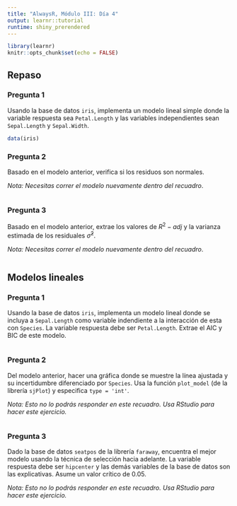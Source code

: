 ```yaml
---
title: "AlwaysR, Módulo III: Día 4"
output: learnr::tutorial
runtime: shiny_prerendered
---
```


```r
library(learnr)
knitr::opts_chunk$set(echo = FALSE)
```

## Repaso

### Pregunta 1 

Usando la base de datos `iris`, implementa un modelo lineal simple donde la variable respuesta sea `Petal.Length` y las variables independientes sean `Sepal.Length` y `Sepal.Width`.

```r
data(iris)

```

### Pregunta 2

Basado en el modelo anterior, verifica si los residuos son normales.

*Nota: Necesitas correr el modelo nuevamente dentro del recuadro*.

```r

```

### Pregunta 3

Basado en el modelo anterior, extrae los valores de $R^2-adj$ y la varianza estimada de los residuales $\hat{\sigma}^2$.

*Nota: Necesitas correr el modelo nuevamente dentro del recuadro*.

```r

```

## Modelos lineales

### Pregunta 1 

Usando la base de datos `iris`, implementa un modelo lineal donde se incluya a `Sepal.Length` como variable indendiente a la interacción de esta con `Species`. La variable respuesta debe ser `Petal.Length`. Extrae el AIC y BIC de este modelo.

```r

```

### Pregunta 2 

Del modelo anterior, hacer una gráfica donde se muestre la línea ajustada y su incertidumbre diferenciado por `Species`. Usa la función `plot_model` (de la librería `sjPlot`) y especifica `type = 'int'`.

*Nota: Esto no lo podrás responder en este recuadro. Usa RStudio para hacer este ejercicio.*

```r

```

### Pregunta 3 

Dado la base de datos `seatpos` de la librería `faraway`, encuentra el mejor modelo usando la técnica de selección hacia adelante. La variable respuesta debe ser `hipcenter` y las demás variables de la base de datos son las explicativas. Asume un valor crítico de 0.05.

*Nota: Esto no lo podrás responder en este recuadro. Usa RStudio para hacer este ejercicio.*

```r

```
